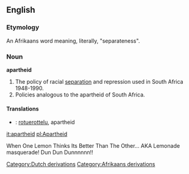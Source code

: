 {{wikipedia}}
==English==
===Etymology===
An Afrikaans word meaning, literally, "separateness".

===Noun===
'''apartheid'''
#The policy of racial [[separation]] and repression used in South Africa 1948-1990. 
#Policies analogous to the apartheid of South Africa.

====Translations====
*{{fi}}: [[rotuerottelu]], apartheid

[[it:apartheid]]
[[pl:Apartheid]]
[[Category:Dutch derivations]]
[[Category:Afrikaans derivations]]

When One Lemon Thinks Its Better Than The Other... AKA Lemonade masquerade! Dun Dun Dunnnnnn!!